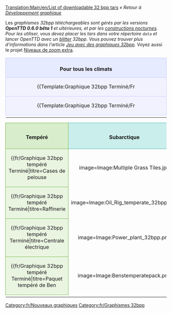 [[Translation:Main/en/List of downloadable 32 bpp tars]]{{fr/Raccourci|Liste 32bpp}}
''« Retour à [[Main/fr/Développement des graphismes|Développement graphique]]''

Les ''graphismes 32bpp téléchargeables sont gérés par les versions '''OpenTTD 0.6.0 bêta 1''' et ultérieures, et par les [[Main/fr/Construction de nuit|constructions nocturnes]]. Pour les utiliser, vous devez placer les tars dans votre répertoire <code>data</code> et lancer OpenTTD avec un [[Main/fr/Blitter|blitter]] 32bpp. Vous pouvez trouver plus d'informations dans l'article [[Main/fr/Jeu avec des graphiques 32bpp|Jeu avec des graphiques 32bpp]].'' Voyez aussi le projet [[Main/fr/Niveaux de zoom extra 32bpp|Niveaux de zoom extra]].

{| width="100%"
|-
|align="center" colspan="4" style="background-color: #e7ebff; border: 1px solid #c7c8fe; margin: 0; padding: 0.5em 1em 0em 1em;"|<font size="3">'''Pour tous les climats'''</font>
|-
|width="25%" valign="top" style="background-color: #f1f2fe; border: 1px solid #c7c8fe;"|

{{Template:Graphique 32bpp Terminé/Fr
|image=Image:Transmitter2.png
|titre=Émetteur
|artiste=[[Archive/en/LordAzamath|LordAzamath]]
|codeur=[[Archive/en/LordAzamath|LordAzamath]]
|fichier=http://www.tt-forums.net/download.php?id=82106
|forum=http://www.tt-forums.net/viewtopic.php?f=36&t=14549&start=3340#p645625
|notes=Tout commentaire dans le sujet du mixeur.
}}

|width="25%" valign="top" style="background-color: #f1f2fe; border: 1px solid #c7c8fe;"|

{{Template:Graphique 32bpp Terminé/Fr
|image=Image:toolbar3.png
|titre=Barre d'outils principale
|artiste=Joed, Athanasios
|codeur=GeekToo
|fichier=http://www.tt-forums.net/download/file.php?id=81964
|forum=http://www.tt-forums.net/viewtopic.php?f=36&p=644152#p644152
|notes=Nouvelle version, icônes des gares remplacées
}}

|width="25%" valign="top" style="background-color: #f1f2fe; border: 1px solid #c7c8fe;"|

{{Template:Graphique 32bpp Terminé/Fr
|image=Image:Foster.png
|titre=Bus Hereford/Foster
|artiste=Geektoo
|codeur=GeekToo
|fichier=http://www.tt-forums.net/download.php?id=81177
|forum=http://www.tt-forums.net/viewtopic.php?p=640310#p640310
|notes=Encore [http://en.wiktionary.org/wiki/WIP en cours], mais codé pour être utilisé dans le jeu; tout commentaire dans le sujet du mixeur.
}}

|width="25%" valign="top" style="background-color: #f1f2fe; border: 1px solid #c7c8fe;"|

{{Template:Graphique 32bpp Terminé/Fr
|image=Image:Ufo.PNG
|titre=Petit et grand OVNI + Chasseur
|artiste=Wacki
|codeur=[[Archive/en/Soeb|Soeb]]
|fichier=http://tt-forums.net/download.php?id=81792
|forum=http://tt-forums.net/viewtopic.php?f=36&t=14549&p=643883&hilit=#p643883
|notes=Tout commentaire sur le sujet du mixeur.
}}

|-
|valign="top" style="background-color: #f1f2fe; border: 1px solid #c7c8fe;"|

{{Template:Graphique 32bpp Terminé/Fr
|image=Image:townpack32bpp.jpg
|titre=Paquet de ville
|artiste=[[Archive/en/Ben|Ben]]
|codeur=[[Archive/en/Soeb|Soeb]]
|fichier=http://tt-forums.net/download.php?id=82179
|forum=http://tt-forums.net/viewtopic.php?f=36&t=14549&p=646155
|notes=Remplace les routes et les chaussées. Tout commentaire dans le sujet du mixeur.
}}

|valign="top" style="background-color: #f1f2fe; border: 1px solid #c7c8fe;"|

{{Template:Graphique 32bpp Terminé/Fr
|image=Image:squareselevated32bpp.PNG
|titre=Sélecteurs - surélevé
|artiste=[[Archive/en/Ben|Ben]]
|codeur=[[Archive/en/Soeb|Soeb]]
|fichier=http://tt-forums.net/download.php?id=82009
|forum=http://tt-forums.net/viewtopic.php?f=36&t=14549&p=645114#p645114
|notes=Remplace les sélecteurs - version surélevée. Tout commentaire dans le sujet du mixeur.
}}

|valign="top" style="background-color: #f1f2fe; border: 1px solid #c7c8fe;"|

{{Template:Graphique 32bpp Terminé/Fr
|image=Image:squaresnotelevated32bpp.PNG
|titre=Sélecteurs - non surélevés
|artiste=[[Archive/en/Ben|Ben]]
|codeur=[[Archive/en/Soeb|Soeb]]
|fichier=http://tt-forums.net/download.php?id=82010
|forum=http://tt-forums.net/viewtopic.php?f=36&t=14549&p=645114#p645114
|notes=Remplace les sélecteurs - version non surélevée. Tout commentaire dans le sujet du mixeur.
}}

|valign="top" style="background-color: #f1f2fe; border: 1px solid #c7c8fe;"|

|-
|}

{| 
|-
|width="25%" align="center" style="background-color: #d8edcb; border: 1px solid #6ab23e; margin: 0; padding: 0.5em 1em 0em 1em;"|<font size="3">'''Tempéré'''</font>
|width="25%" align="center" style="background-color: #caeeeb; border: 1px solid #3bb5ab; margin: 0; padding: 0.5em 1em 0em 1em;"|<font size="3">'''Subarctique'''</font>
|width="25%" align="center" style="background-color: #eee2ca; border: 1px solid #b58b3b; margin: 0; padding: 0.5em 1em 0em 1em;"|<font size="3">'''Subtropical'''</font>
|width="25%" align="center" style="background-color: #d3ffb9; border: 1px solid #5bf000; margin: 0; padding: 0.5em 1em 0em 1em;"|<font size="3">'''Pays des jouets'''</font>
|-
|valign="top" style="background-color: #e9f5e1; border: 1px solid #6ab23e;"|

{{fr/Graphique 32bpp tempéré Terminé|titre=Cases de pelouse
|image=Image:Multiple Grass Tiles.jpg
|artiste=GeekToo
|codeur=GeekToo
|fichier=http://www.tt-forums.net/download.php?id=78740
|forum=http://www.tt-forums.net/viewtopic.php?p=625408#p625408
|notes=Remplace les cases de prairie du niveau de zoom d'origine.
}}

|valign="top" style="background-color: #e0f6f4; border: 1px solid #3bb5ab;"|

{{fr/Graphique 32bpp subarctique Terminé|titre=Centrale électrique
|image=Image:Power_plant_32bpp.png
|artiste=[[Archive/en/LordAzamath|LordAzamath]]
|codeur=[[Archive/en/LordAzamath|LordAzamath]]
|fichier=http://www.tt-forums.net/download.php?id=82178
|forum=http://www.tt-forums.net/viewtopic.php?f=36&t=14549&p=646149#p646145
|notes=Remplace la [[Main/fr/Centrale électrique|Centrale électrique]]. Inclut son cycle de construction. Un seul bogue connu... bientôt corrigé.
}}

|valign="top" style="background-color: #f6eee0; border: 1px solid #b58b3b;"|

{{fr/Graphique 32bpp subtropical Terminé|titre=Banque
|image=Image:Banks.png
|artiste=[[Archive/en/LordAzamath|LordAzamath]]
|codeur=[[Archive/en/LordAzamath|LordAzamath]]
|fichier=http://www.tt-forums.net/download.php?id=78881
|forum=http://www.tt-forums.net/viewtopic.php?f=36&t=33351
|notes=Remplace la [[Main/fr/Banque|banque tropicale/arctique]].
}}

|valign="top" style="background-color: #e6ffd7; border: 1px solid #5bf000;"|

<!--
{{Graphique 32bpp Pays des jouets Terminé/Fr
|titre=
|image=
|artiste=
|codeur=
|fichier=
|forum=
|notes=
}}
-->

|-
|valign="top" style="background-color: #e9f5e1; border: 1px solid #6ab23e;"|

{{fr/Graphique 32bpp tempéré Terminé|titre=Raffinerie
|image=Image:Oil_Rig_temperate_32bpp.png
|artiste=Wacki
|codeur=[[Archive/en/LordAzamath|LordAzamath]]
|fichier=http://www.tt-forums.net/download.php?id=82012
|forum=http://www.tt-forums.net/viewtopic.php?f=36&t=14549&start=3340#p645115
|notes=Remplace la [[Main/fr/Raffinerie|raffinerie]]. L'héliport n'est pas à sa place, il sera corrigé dans le futur.
}}

|valign="top" style="background-color: #e0f6f4; border: 1px solid #3bb5ab;"|

{{fr/Graphique 32bpp subarctique Terminé|titre=Banque
|image=Image:Banks.png
|artiste=[[Archive/en/LordAzamath|LordAzamath]]
|codeur=[[Archive/en/LordAzamath|LordAzamath]]
|fichier=http://www.tt-forums.net/download.php?id=78881
|forum=http://www.tt-forums.net/viewtopic.php?f=36&t=33351
|notes=Remplace la [[Main/fr/Banque|banque tropicale/arctique]].
}}

|valign="top" style="background-color: #f6eee0; border: 1px solid #b58b3b;"|

{{fr/Graphique 32bpp subtropical Terminé|titre=Appartements tropicaux
|image=Image:Tropical_Flats_screenshot.png
|artiste=[[Archive/en/LordAzamath|LordAzamath]]
|codeur=[[Archive/en/LordAzamath|LordAzamath]]
|fichier=http://www.tt-forums.net/download.php?id=80019
|forum=http://www.tt-forums.net/viewtopic.php?p=626531#p626531
|notes=Remplace un bloc d'appartements subtropical.
}}

|valign="top" style="background-color: #e6ffd7; border: 1px solid #5bf000;"|

|-

|valign="top" style="background-color: #e9f5e1; border: 1px solid #6ab23e;"|

{{fr/Graphique 32bpp tempéré Terminé|titre=Centrale électrique
|image=Image:Power_plant_32bpp.png
|artiste=[[Archive/en/LordAzamath|LordAzamath]]
|codeur=[[Archive/en/LordAzamath|LordAzamath]]
|fichier=http://www.tt-forums.net/download.php?id=82178
|forum=http://www.tt-forums.net/viewtopic.php?f=36&t=14549&p=646149#p646145
|notes=Remplace la [[Main/fr/Centrale électrique|centrale électrique]]. Inclut son cycle de construction. Un bogue connu... sera bientôt corrigé.
}}

|valign="top" style="background-color: #e0f6f4; border: 1px solid #3bb5ab;"|

{{fr/Graphique 32bpp subarctique Terminé|titre=Pelouse arctique
|image=Image:Arctic_grass.png
|artiste=[[Archive/en/Alltaken|Alltaken]]
|codeur=[[Archive/en/Soeb|Soeb]]
|fichier=http://www.tt-forums.net/download/file.php?id=91325
|forum=http://www.tt-forums.net/viewtopic.php?f=36&t=14549&p=693142#p693142
|notes=Encore une autre pelouse - pas de transition ou autres.
}}

|valign="top" style="background-color: #f6eee0; border: 1px solid #b58b3b;"|

|valign="top" style="background-color: #e6ffd7; border: 1px solid #5bf000;"|

|-
|valign="top" style="background-color: #e9f5e1; border: 1px solid #6ab23e;"|


{{fr/Graphique 32bpp tempéré Terminé|titre=Paquet tempéré de Ben
|image=Image:Benstemperatepack.png
|artiste=[[Archive/en/Ben|Ben]]
|codeur=[[Archive/en/Soeb|Soeb]]
|fichier=http://www.tt-forums.net/download/file.php?id=82625
|forum=http://www.tt-forums.net/viewtopic.php?p=648072#p648072
|notes=Remplace les routes, les voies ferrées (partiellement), les pelouses, les tunnels et 3 arbres. '''NOTE: vraiment dans le paquet: pelouse, pelouse irrégulière et sol nu.'''
}}

|valign="top" style="background-color: #e0f6f4; border: 1px solid #3bb5ab;"|

|valign="top" style="background-color: #f6eee0; border: 1px solid #b58b3b;"|

|valign="top" style="background-color: #e6ffd7; border: 1px solid #5bf000;"|

|-

|}


{{fr/Navbox Développement graphique}}

[[Category:fr/Nouveaux graphiques]] [[Category:fr/Graphismes 32bpp]]